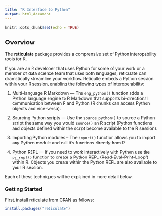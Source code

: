 ```yaml
---
title: "R Interface to Python"
output: html_document
---
```


```r
knitr::opts_chunk$set(echo = TRUE)
```

## Overview

The **reticulate** package provides a comprensive set of Python interopability tools for R. 

If you are an R developer that uses Python for some of your work or a member of data science team that uses both languages, reticulate can dramatically streamline your workflow. Reticulte embeds a Python session within your R session, enabling the following types of interoperability:

1) Multi-language R Markdown --- The `eng_python()` function adds a Python language engine to R Markdown that supports bi-directional communication between R and Python (R chunks can access Python objects and vice-versa).

2) Sourcing Python scripts --- Use the `source_python()` to source a Python script the same way you would `source()` an R script (Python functions and objects defined within the script become available to the R session).

3) Importing Python modules -- The `import()` function allows you to import any Python module and call it's functions directly from R.

4) Python REPL --- If you need to work interactively with Python use the `py_repl()` function to create a Python REPL (Read-Eval-Print-Loop") within R. Objects you create within the Python REPL are also available to your R session.

Each of these techniques will be explained in more detail below.

### Getting Started

First, install reticulate from CRAN as follows:

``` r
install.packages("reticulate")
```

Then, review the examples below and check out the additional articles enumerated in the [Learning More] section.

## Multi-language R Markdown


## Sourcing Python scripts


## Importing Python modules


## Python REPL


## Learning More

The following articles cover the various aspects of using **reticulate**:

- [Introduction to reticulate](https://rstudio.github.io/reticulate/articles/introduction.html)

- [Python Version Configuration](https://rstudio.github.io/reticulate/articles/versions.html)

- [Using reticulate in an R Package](https://rstudio.github.io/reticulate/articles/package.html)

- [Arrays in R and Python](https://rstudio.github.io/reticulate/articles/arrays.html)


## Why reticulate?

From [Wikipedia](https://en.wikipedia.org/wiki/Reticulated_python):

> The reticulated python is a speicies of python found in Southeast Asia. They are the world's longest snakes and longest reptiles...The specific name, reticulatus, is Latin meaning "net-like", or reticulated, and is a reference to the complex colour pattern. 

The reticulate package enables a new flavor of "reticulated" Python code that is weaved closely together with R.






